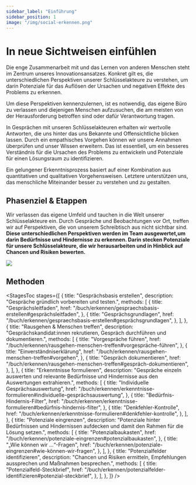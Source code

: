 ```yaml
---
sidebar_label: "Einführung"
sidebar_position: 1
image: "/img/social-erkennen.png"
---
```



# In neue Sichtweisen einfühlen

Die enge Zusammenarbeit mit und das Lernen von anderen Menschen steht im Zentrum unseres Innovationsansatzes. Konkret gilt es, die unterschiedlichen Perspektiven unserer Schlüsselakteure zu verstehen, um darin Potenziale für das Auflösen der Ursachen und negativen Effekte des Problems zu erkennen.

Um diese Perspektiven kennenzulernen, ist es notwendig, das eigene Büro zu verlassen und diejenigen Menschen aufzusuchen, die am meisten von der Herausforderung betroffen sind oder dafür Verantwortung tragen.

In Gesprächen mit unseren Schlüsselakteuren erhalten wir wertvolle Antworten, die uns hinter das uns Bekannte und Offensichtliche blicken lassen. Durch ein empathisches Vorgehen können wir unsere Annahmen überprüfen und unser Wissen erweitern. Das ist essentiell, um ein besseres Verständnis für die Ursachen des Problems zu entwickeln und Potenziale für einen Lösungsraum zu identifizieren.

Ein gelungener Erkenntnisprozess basiert auf einer Kombination aus quantitativen und qualitativen Vorgehensweisen. Letztere unterstützen uns, das menschliche Miteinander besser zu verstehen und zu gestalten.

## Phasenziel & Etappen

Wir verlassen das eigene Umfeld und tauchen in die Welt unserer Schlüsselakteure ein. Durch Gespräche und Beobachtungen vor Ort, treffen wir auf Perspektiven, die von unserem Schreibtisch aus nicht sichtbar sind. **Diese unterschiedlichen Perspektiven werden im Team ausgewertet,um darin Bedürfnisse und Hindernisse zu erkennen. Darin stecken Potenziale für unsere Schlüsselakteure, die wir herausarbeiten und in Hinblick auf Chancen und Risiken bewerten.**

<img
  src="/img/03_illustration.svg"
  className="w-full mx-auto h-auto"
  aria-hidden
/>

## Methoden

<StagesToc
  stages={[
    {
      title: "Gesprächsbasis erstellen",
      description: "Gespräche gründlich vorbereiten und testen.",
      methods: [
        {
          title: "Gesprächsleitfaden",
          href: "/buch/erkennen/gespraechsbasis-erstellen#gesprächsleitfaden",
        },
        {
          title: "Gesprächsgrundlagen",
          href: "/buch/erkennen/gespraechsbasis-erstellen#gesprächsgrundlagen",
        },
      ],
    },
    {
      title: "Rausgehen & Menschen treffen",
      description:
        "Gesprächskandidat:innen rekrutieren, Gespräch durchführen und dokumentieren.",
      methods: [
        {
          title: "Vorgespräche führen",
          href: "/buch/erkennen/rausgehen-menschen-treffen#vorgespräche-führen",
        },
        {
          title: "Einverständniserklärung",
          href: "/buch/erkennen/rausgehen-menschen-treffen#vorgehen",
        },
        {
          title: "Gespräch dokumentieren",
          href: "/buch/erkennen/rausgehen-menschen-treffen#gespräch-dokumentieren",
        },
      ],
    },
    {
      title: "Erkenntnisse formulieren",
      description:
        "Gespräche einzeln auswerten und relevante Bedürfnisse und Hindernisse aus den Auswertungen extrahieren.",
      methods: [
        {
          title: "Individuelle Gesprächsauswertung",
          href: "/buch/erkennen/erkenntnisse-formulieren#individuelle-gesprächsauswertung",
        },
        {
          title: "Bedürfnis-Hindernis-Filter",
          href: "/buch/erkennen/erkenntnisse-formulieren#bedürfnis-hindernis-filter",
        },
        {
          title: "Denkfehler-Kontrolle",
          href: "/buch/erkennen/erkenntnisse-formulieren#denkfehler-kontrolle",
        },
      ],
    },
    {
      title: "Potenziale eingrenzen",
      description:
        "Potenziale hinter Bedürfnissen und Hindernissen aufdecken und damit den Rahmen für die Lösung setzen.",
      methods: [
        {
          title: "Potenzialbaukasten",
          href: "/buch/erkennen/potenziale-eingrenzen#potenzialbaukasten",
        },
        {
          title: "„Wie können wir ...“-Fragen",
          href: "/buch/erkennen/potenziale-eingrenzen#wie-können-wir-fragen",
        },
      ],
    },
    {
      title: "Potenzialfelder identifizieren",
      description:
        "Chancen und Risiken ermitteln, Empfehlungen aussprechen und Maßnahmen besprechen.",
      methods: [
        {
          title: "Potenzialfeld-Steckbrief",
          href: "/buch/erkennen/potenzialfelder-identifizieren#potenzial-steckbrief",
        },
      ],
    },
  ]}
/>
